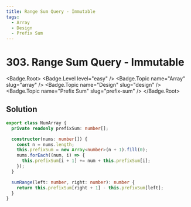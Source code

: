 ```yaml
---
title: Range Sum Query - Immutable
tags:
  - Array
  - Design
  - Prefix Sum
---
```


# 303. Range Sum Query - Immutable

<Badge.Root>
  <Badge.Level level="easy" />
  <Badge.Topic name="Array" slug="array" />
  <Badge.Topic name="Design" slug="design" />
  <Badge.Topic name="Prefix Sum" slug="prefix-sum" />
</Badge.Root>

## Solution

```typescript filename="solution.ts" copy
export class NumArray {
  private readonly prefixSum: number[];

  constructor(nums: number[]) {
    const n = nums.length;
    this.prefixSum = new Array<number>(n + 1).fill(0);
    nums.forEach((num, i) => {
      this.prefixSum[i + 1] += num + this.prefixSum[i];
    });
  }

  sumRange(left: number, right: number): number {
    return this.prefixSum[right + 1] - this.prefixSum[left];
  }
}
```

<ProblemLink
  codingSite="leetcode"
  href="https://leetcode.com/problems/range-sum-query-immutable"
  title="Range Sum Query - Immutable"
/>
